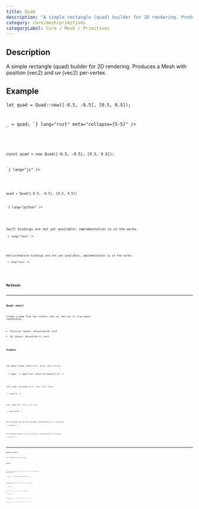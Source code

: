 ```yaml
---
title: Quad
description: "A simple rectangle (quad) builder for 2D rendering. Produces a Mesh with position (vec2) and uv (vec2) per-vertex."
category: core/mesh/primitives
categoryLabel: Core / Mesh / Primitives
---
```



## Description

A simple rectangle (quad) builder for 2D rendering.
Produces a Mesh with position (vec2) and uv (vec2) per-vertex.



## Example

<Tabs>

<TabItem label="Rust">
<Code
code={`
use fragmentcolor::Quad;

let quad = Quad::new([-0.5, -0.5], [0.5, 0.5]);

_ = quad;
`}
lang="rust" meta="collapse={5-5}"
/>

</TabItem>

<TabItem label="JavaScript">
<Code
code={`

const quad = new Quad([-0.5, -0.5], [0.5, 0.5]);

`}
lang="js"
/>

</TabItem>

<TabItem label="Python">
<Code
code={`
from fragmentcolor import Quad

quad = Quad([-0.5, -0.5], [0.5, 0.5])

`}
lang="python"
/>

</TabItem>

<TabItem label="Swift">
<Aside type="caution" title="Work in progress">Swift bindings are not yet available; implementation is in the works.</Aside>
<Code
code={`
// Swift placeholder: bindings WIP

`}
lang="text"
/>

</TabItem>

<TabItem label="Kotlin">
<Aside type="caution" title="Work in progress">Kotlin/Android bindings are not yet available; implementation is in the works.</Aside>
<Code
code={`
// Kotlin placeholder: bindings WIP

`}
lang="text"
/>

</TabItem>

</Tabs>


## Methods


---

### Quad::new()

Create a quad from two corners (min.xy, max.xy) in clip-space coordinates.

- Position layout: @location(0) vec2<f32>
- UV layout: @location(1) vec2<f32>

#### Example

<Tabs>

<TabItem label="Rust">
<Code
code={`
use fragmentcolor::Quad;

let quad = Quad::new([-0.5, -0.5], [0.5, 0.5]);

_ = quad;
`}
lang="rust" meta="collapse={5-5}"
/>

</TabItem>

<TabItem label="JavaScript">
<Code
code={`

const quad = new Quad([-0.5, -0.5], [0.5, 0.5]);

`}
lang="js"
/>

</TabItem>

<TabItem label="Python">
<Code
code={`
from fragmentcolor import Quad

quad = Quad([-0.5, -0.5], [0.5, 0.5])

`}
lang="python"
/>

</TabItem>

<TabItem label="Swift">
<Aside type="caution" title="Work in progress">Swift bindings are not yet available; implementation is in the works.</Aside>
<Code
code={`
// Swift placeholder: bindings WIP

`}
lang="text"
/>

</TabItem>

<TabItem label="Kotlin">
<Aside type="caution" title="Work in progress">Kotlin/Android bindings are not yet available; implementation is in the works.</Aside>
<Code
code={`
// Kotlin placeholder: bindings WIP

`}
lang="text"
/>

</TabItem>

</Tabs>


---

### Quad::get_mesh()

Gets the Mesh built by this Quad.

#### Example

<Tabs>

<TabItem label="Rust">
<Code
code={`
use fragmentcolor::{Quad, Mesh};

let quad = Quad::new([-0.5, -0.5], [0.5, 0.5]);
let mesh: Mesh = quad.get_mesh();

_ = mesh;
`}
lang="rust" meta="collapse={6-6}"
/>

</TabItem>

<TabItem label="JavaScript">
<Code
code={`

const quad = new Quad([-0.5, -0.5], [0.5, 0.5]);
const mesh = quad.getMesh();

`}
lang="js"
/>

</TabItem>

<TabItem label="Python">
<Code
code={`
from fragmentcolor import Quad, Mesh

quad = Quad([-0.5, -0.5], [0.5, 0.5])
mesh = quad.get_mesh()

`}
lang="python"
/>

</TabItem>

<TabItem label="Swift">
<Aside type="caution" title="Work in progress">Swift bindings are not yet available; implementation is in the works.</Aside>
<Code
code={`
// Swift placeholder: bindings WIP

`}
lang="text"
/>

</TabItem>

<TabItem label="Kotlin">
<Aside type="caution" title="Work in progress">Kotlin/Android bindings are not yet available; implementation is in the works.</Aside>
<Code
code={`
// Kotlin placeholder: bindings WIP

`}
lang="text"
/>

</TabItem>

</Tabs>
